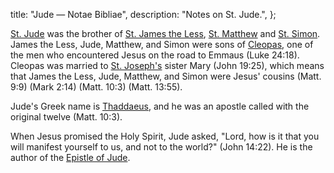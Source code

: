   title: "Jude — Notae Bibliae",
  description: "Notes on St. Jude.",
};

<Initial text="Jude"/>

[St. Jude](/glossary/names#jude) was the brother of [St. James the Less](/people/saints/james-the-less), [St. Matthew](/people/saints/matthew) and [St. Simon](/people/saints/simon). James the Less, Jude, Matthew, and Simon were sons of [Cleopas](/glossary/names#cleopas), one of the men who encountered Jesus on the road to Emmaus (Luke 24:18). Cleopas was married to [St. Joseph's](/people/saints/joseph) sister Mary (John 19:25), which means that James the Less, Jude, Matthew, and Simon were Jesus' cousins (Matt. 9:9) (Mark 2:14) (Matt. 10:3) (Matt. 13:55).

Jude's Greek name is [Thaddaeus](/glossary/names#thaddaeus), and he was an apostle called with the original twelve (Matt. 10:3).

When Jesus promised the Holy Spirit, Jude asked, "Lord, how is it that you will manifest yourself to us, and not to the world?" (John 14:22). He is the author of the [Epistle of Jude](/bible/new-testament/epistles/jude).
